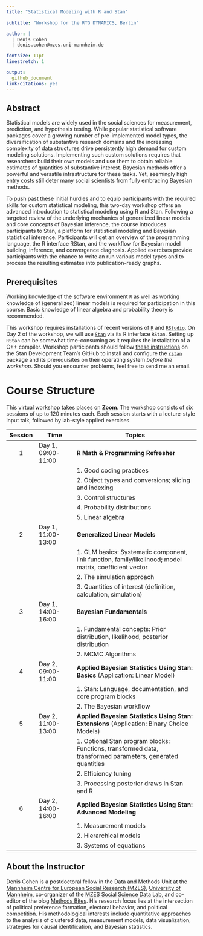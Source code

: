 ```yaml
---
title: "Statistical Modeling with R and Stan"

subtitle: "Workshop for the RTG DYNAMICS, Berlin"

author: |
  | Denis Cohen
  | denis.cohen@mzes.uni-mannheim.de   

fontsize: 11pt
linestretch: 1

output:
  github_document
link-citations: yes
---
```


## Abstract

Statistical models are widely used in the social sciences for measurement, prediction, and hypothesis testing. While popular statistical software packages cover
a growing number of pre-implemented model types, the diversification of substantive research domains and the increasing complexity of data structures drive persistently high demand for custom modeling solutions. Implementing such custom solutions requires that researchers build their own models and use them to obtain reliable estimates of quantities of substantive interest. Bayesian methods offer a powerful and versatile infrastructure for these tasks. Yet, seemingly high entry costs still deter many social scientists from fully embracing Bayesian methods.

To push past these initial hurdles and to equip participants with the required skills for custom statistical modeling, this two-day workshop offers an advanced introduction to statistical modeling using R and Stan. Following a targeted review of the underlying mechanics of generalized linear models and core concepts of Bayesian inference, the course introduces participants to Stan, a platform for statistical modeling and Bayesian statistical inference. Participants will get an overview of the programming language, the R interface RStan, and the workflow for Bayesian model building, inference, and convergence diagnosis. Applied exercises provide participants with the chance to write an run various model types and to process the resulting estimates into publication-ready graphs.
    

## Prerequisites

Working knowledge of the software environment `R` as well as working knowledge of (generalized) linear models is required for participation in this course. Basic knowledge of linear algebra and probability theory is recommended.

This workshop requires installations of recent versions of [`R`](https://cran.r-project.org/mirrors.html) and [`RStudio`](https://rstudio.com/products/rstudio/download/#download).
On Day 2 of the workshop, we will use [`Stan`](https://mc-stan.org/) via its R interface `RStan`.
Setting up `RStan` can be somewhat time-consuming as it requires the installation of a C++ compiler.
Workshop participants should follow [these instructions](https://github.com/stan-dev/rstan/wiki/RStan-Getting-Started) on the Stan Development Team's GitHub to install and configure the [`rstan`](https://cran.r-project.org/web/packages/rstan/index.html) package and its prerequisites on their operating system *before the workshop*.
Should you encounter problems, feel free to send me an email.
    
\pagebreak
# Course Structure

This virtual workshop takes places on [**Zoom**](https://uni-mannheim.zoom.us/j/63015334596?pwd=WnF4WGo4cCs1ZG43a2VmL0wwZkpUUT09).
The workshop consists of six sessions of up to 120 minutes each. Each session
starts with a lecture-style input talk, followed by lab-style applied
exercises.

| Session | Time                           | Topics                                                                                                     |
|:-------:|--------------------------------|------------------------------------------------------------------------------------------------------------|
| 1       | Day 1, 09:00-11:00             | **R Math & Programming Refresher**                                                                         |
|         |                                | 1. Good coding practices                                                                                   |
|         |                                | 2. Object types and conversions; slicing and indexing                                                      |
|         |                                | 3. Control structures                                                                                      |
|         |                                | 4. Probability distributions                                                                               |
|         |                                | 5. Linear algebra                                                                                          |
| 2       | Day 1, 11:00-13:00             | **Generalized Linear Models**                                                                              |
|         |                                | 1. GLM basics: Systematic component, link function, family/likelihood; model matrix, coefficient vector    |
|         |                                | 2. The simulation approach                                                                                 |
|         |                                | 3. Quantities of interest (definition, calculation, simulation)                                            |
| 3       | Day 1, 14:00-16:00             | **Bayesian Fundamentals**                                                                                  |
|         |                                | 1. Fundamental concepts: Prior distribution, likelihood, posterior distribution                            |
|         |                                | 2. MCMC Algorithms                                                                                         |
| 4       | Day 2, 09:00-11:00             | **Applied Bayesian Statistics Using Stan: Basics** (Application: Linear Model)                             |
|         |                                | 1. Stan: Language, documentation, and core program blocks                                                  |
|         |                                | 2. The Bayesian workflow                                                                                   |
| 5       | Day 2, 11:00-13:00             | **Applied Bayesian Statistics Using Stan: Extensions** (Application: Binary Choice Models)                 |
|         |                                | 1. Optional Stan program blocks: Functions, transformed data, transformed parameters, generated quantities |
|         |                                | 2. Efficiency tuning                                                                                       |
|         |                                | 3. Processing posterior draws in Stan and R                                                                |
| 6       | Day 2, 14:00-16:00             | **Applied Bayesian Statistics Using Stan: Advanced Modeling**                                              |
|         |                                | 1. Measurement models                                                                                      |
|         |                                | 2. Hierarchical models                                                                                     |
|         |                                | 3. Systems of equations                                                                                    |        

## About the Instructor

Denis Cohen is a postdoctoral fellow in the Data and Methods Unit at the [Mannheim Centre for European Social Research (MZES)](https://www.mzes.uni-mannheim.de/), [University of Mannheim](https://www.uni-mannheim.de/), co-organizer of the [MZES Social Science Data Lab](https://www.mzes.uni-mannheim.de/socialsciencedatalab/page/events/), and co-editor of the blog [Methods Bites](https://www.mzes.uni-mannheim.de/socialsciencedatalab/). His research focus lies at the intersection of political preference formation, electoral behavior, and political competition. His methodological interests include quantitative approaches to the analysis of clustered data, measurement models, data visualization, strategies for causal identification, and Bayesian statistics.

